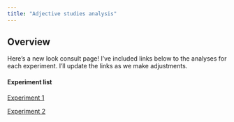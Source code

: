 ```yaml
---
title: "Adjective studies analysis"
---
```


## Overview

Here's a new look consult page! I've included links below to the analyses for each experiment.
I'll update the links as we make adjustments. 

#### Experiment list

[Experiment 1](docs/exp_1.html)

[Experiment 2](docs/exp_2.html)

